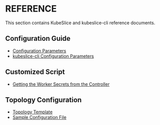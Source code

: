 # REFERENCE
This section contains KubeSlice and kubeslice-cli reference documents.

## Configuration Guide
- [Configuration Parameters](/versioned_docs/version-0.5.0/reference/configuration-parameters.mdx)
- [kubeslice-cli Configuration Parameters](/versioned_docs/version-0.5.0/reference/kubeslice-cli-configuration-parameters.mdx)

## Customized Script
- [Getting the Worker Secrets from the Controller](/versioned_docs/version-0.5.0/reference/script-to-get-the-secrets-of-the-worker-cluster.mdx)

## Topology Configuration
- [Topology Template](/versioned_docs/version-0.5.0/reference/topology-template.mdx)
- [Sample Configuration File](/versioned_docs/version-0.5.0/reference/sample-configuration-file.mdx)